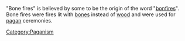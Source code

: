 "Bone fires" is believed by some to be the origin of the word "[[bonfire]]s". Bone fires were fires lit with [[bones]] instead of [[wood]] and were used for [[pagan]] ceremonies.

{{reli-stub}}
{{myth-stub}}

[[Category:Paganism]]